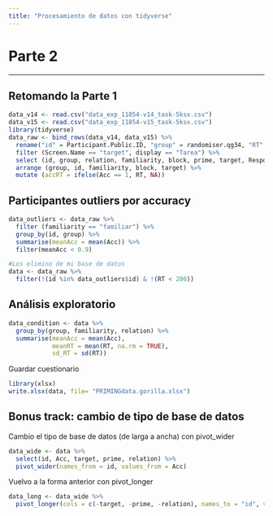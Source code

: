 ```yaml
---
title: "Procesamiento de datos con tidyverse"
---
```


# **Parte 2**

---------------------------------------------------------------------------------
## **Retomando la Parte 1**

```r
data_v14 <- read.csv("data_exp_11854-v14_task-5ksx.csv")
data_v15 <- read.csv("data_exp_11854-v15_task-5ksx.csv")
library(tidyverse)
data_raw <- bind_rows(data_v14, data_v15) %>% 
  rename("id" = Participant.Public.ID, "group" = randomiser.qg34, "RT" = Reaction.Time, "Acc" = Correct, "relation" = primeType, "familiarity" = trialType, "block" = 	block_testingSR) %>% 
  filter (Screen.Name == "target", display == "Tarea") %>% 
  select (id, group, relation, familiarity, block, prime, target, Response, Acc, RT) %>% 
  arrange (group, id, familiarity, block, target) %>% 
  mutate (accRT = ifelse(Acc == 1, RT, NA))
```


## **Participantes outliers por accuracy**
```r
data_outliers <- data_raw %>%
  filter (familiarity == "familiar") %>% 
  group_by(id, group) %>% 
  summarise(meanAcc = mean(Acc)) %>% 
  filter(meanAcc < 0.9)

#Los elimino de mi base de datos
data <- data_raw %>% 
  filter(!(id %in% data_outliers$id) & !(RT < 200))
```

  

## **Análisis exploratorio**

```r
data_condition <- data %>% 
  group_by(group, familiarity, relation) %>% 
  summarise(meanAcc = mean(Acc), 
            meanRT = mean(RT, na.rm = TRUE),
            sd_RT = sd(RT))
```


Guardar cuestionario
```r
library(xlsx)
write.xlsx(data, file= "PRIMINGdata.gorilla.xlsx")
```

## **Bonus track: cambio de tipo de base de datos**
Cambio el tipo de base de datos (de larga a ancha) con pivot_wider 

```r
data_wide <- data %>% 
  select(id, Acc, target, prime, relation) %>% 
  pivot_wider(names_from = id, values_from = Acc)
```

Vuelvo a la forma anterior con pivot_longer

```r
data_long <- data_wide %>% 
  pivot_longer(cols = c(-target, -prime, -relation), names_to = "id", values_to = "Acc")
```


